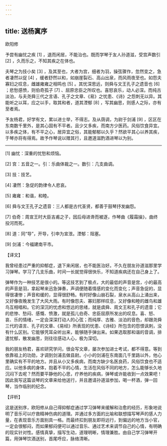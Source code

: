 ```yaml
---
---
---
```

title: 送杨寘序
---




欧阳修

予尝有幽忧之疾 [1] ，退而闲居，不能治也。既而学琴于友人孙道滋，受宫声数引 [2] ，久而乐之，不知其疾之在体也。

夫琴之为技小矣 [3] ，及其至也，大者为宫，细者为羽，操弦骤作，忽然变之，急者凄然以促 [4] ，缓者舒然以和，如崩崖裂石、高山出泉，而风雨夜至也。如怨夫寡妇之叹息，雌雄雍雍之相鸣也 [5] 。其忧深思远，则舜与文王孔子之遗音也 [6] ；悲愁感愤，则伯奇孤子 [7] 、屈原忠臣之所叹也。喜怒哀乐，动人必深。而纯古淡泊，与夫尧舜三代之言语、孔子之文章、《易》之忧患、《诗》之怨刺无以异。其能听之以耳，应之以手，取其和者，道其湮郁 [8] ，写其幽思，则感人之际，亦有至者焉。

予友杨君，好学有文，累以进士举，不得志。及从荫调，为尉于剑浦 [9] ，区区在东南数千里外，是其心固有不平者。且少又多疾，而南方少医药。风俗饮食异宜。以多疾之体，有不平之心，居异宜之俗，其能郁郁以久乎？然欲平其心以养其疾，于琴亦将有得焉。故予作琴说以赠其行，且邀道滋酌酒进琴以为别。



* * *



[1] 幽忧：深重的忧愁和烦恼。

[2] 宫：五音之一。引：乐曲体裁之一。数引：几支曲调。

[3] 技：技艺。

[4] 凄然：急促的韵律令人悲哀。

[5] 雍雍：和谐，和睦。

[6] 舜与文王孔子之遗音：三人都是古代圣贤，都善于鼓琴抒发幽怨。

[7] 伯奇：周宣王时大臣吉甫之子，因后母进谗而被逐，作琴曲《履霜操》，曲终投河而死。

[8] 道：同“导”，开导，引申为宣泄。湮郁：阻塞。

[9] 剑浦：今福建南平市。

【译文】

我曾经患过严重的抑郁症，退下来闲居，也不能医治好。不久在朋友孙道滋那里学习弹琴。学习了几支乐曲，时间一长就觉得很快乐，不知道疾病还在自己身上了。

弹琴作为一种技艺是很小的。等这技艺到了极点，大的最低的声音是宫，小的最高的声音是羽，拿起琴来迅急弹奏，声调便随着情感的变化而变化；声音急促的，显得很凄惨；声音和缓的，显得很舒畅。有时好像山崩石裂，泉水从高山上涌出来，又好像夜晚发生了大风大雨。有时像怨夫、寡妇那样叹息，又好像和睦的雌鸟和雄鸟互相唱和。它的深沉的忧虑和悠远的思绪，就是虞舜、周文王和孔子的遗音；它的悲惨、愁闷、感慨、愤激，就是孤儿伯奇、忠臣屈原所发出的叹息。喜、怒、哀、乐的情绪，一定会深深打动人的心弦；而纯厚、古雅、淡泊的音色，却跟尧舜三代的语言、孔子的文章、《易经》所表现的忧患、《诗经》所包含的怨恨讽刺，没有什么区别。它能够凭耳朵听出来，能够随手弹出来。如果选取那和谐的音调，排遣忧郁，散发幽思，则往往感动人心，极为深切。

我的朋友杨君，喜欢研究学问，很会写文章，屡次参加进士考试，都不得意。等到依靠祖上的功勋，才调到剑浦去做县尉。小小的剑浦在东南面几千里路以外，他心里确实有不平的地方。并且从小又多疾病，而南方缺少名医良药，风俗饮食也不适应。以他多病的身体，抱着不平的心情，生活在风俗不同的地方，怎么能够长久地沉闷下去呢？然而要平静他的心思，疗养他的疾病，弹琴或许能收到一点效果吧！因此我写这篇谈琴的文章来给他送行，并且邀请孙道滋参加，喝一杯酒，弹一回琴，当作临别的纪念。

【评析】

这是送别序，欧阳修从自己得抑郁症通过学习弹琴来缓解和治愈的经历，形象地说明了音乐可以疗救精神伤病的道理。并通过多方面的比喻和联想描写琴声的感人力量，在表现音乐方面别具一格。而最终扣到朋友即将远行，到偏远的地方当小官，一定会很郁闷，而如果郁闷便可以通过音乐、通过艺术来调节自己的心情，有明确的现实针对性。感情真挚，描写生动，道理明晰，情理兼胜。由自己学习弹琴开篇，用弹琴饮酒送别，首尾呼应，脉络清晰。
